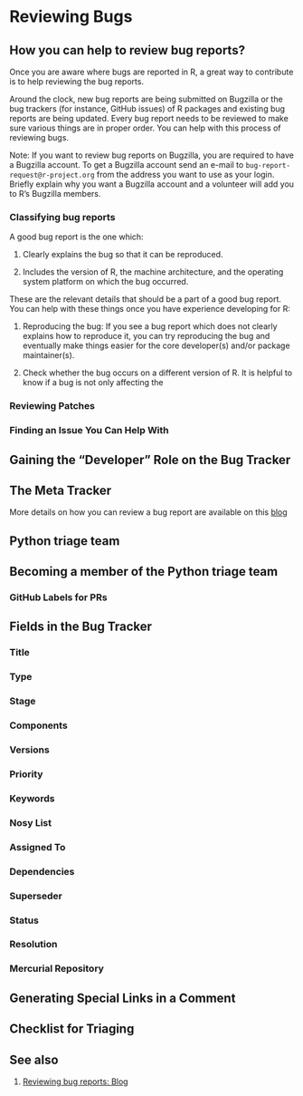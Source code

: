 # Reviewing Bugs

## How you can help to review bug reports?

Once you are aware where bugs are reported in $\textsf{R}$, a great way to contribute is to help reviewing the bug reports.

Around the clock, new bug reports are being submitted on Bugzilla or the bug trackers (for instance, GitHub issues) of $\textsf{R}$ packages and existing bug reports are being updated. Every bug report needs to be reviewed to make sure various things are in proper order. You can help with this process of reviewing bugs. 

Note: If you want to review bug reports on Bugzilla, you are required to have a Bugzilla account. To get a Bugzilla account send an e-mail to `bug-report-request@r-project.org` from the address you want to use as your login. Briefly explain why you want a Bugzilla account and a volunteer will add you to $\textsf{R}$'s Bugzilla members.

### Classifying bug reports

A good bug report is the one which:

1. Clearly explains the bug so that it can be reproduced.

2. Includes the version of $\textsf{R}$, the machine architecture, and the operating system platform on which the bug occurred.

These are the relevant details that should be a part of a good bug report. You can help with these things once you have experience developing for $\textsf{R}$:

1. Reproducing the bug: If you see a bug report which does not clearly explains how to reproduce it, you can try reproducing the bug and eventually make things easier for the core developer(s) and/or package maintainer(s).

2. Check whether the bug occurs on a different version of $\textsf{R}$. It is helpful to know if a bug is not only affecting the 

### Reviewing Patches

### Finding an Issue You Can Help With

## Gaining the “Developer” Role on the Bug Tracker

## The Meta Tracker

More details on how you can review a bug report are available on this [blog](https://developer.r-project.org/Blog/public/2019/10/09/r-can-use-your-help-reviewing-bug-reports/)


## Python triage team

## Becoming a member of the Python triage team

### GitHub Labels for PRs

## Fields in the Bug Tracker

### Title

### Type

### Stage

### Components

### Versions

### Priority

### Keywords

### Nosy List

### Assigned To

### Dependencies

### Superseder

### Status

### Resolution

### Mercurial Repository

## Generating Special Links in a Comment

## Checklist for Triaging

## See also

1. [Reviewing bug reports: Blog](https://developer.r-project.org/Blog/public/2019/10/09/r-can-use-your-help-reviewing-bug-reports/)

